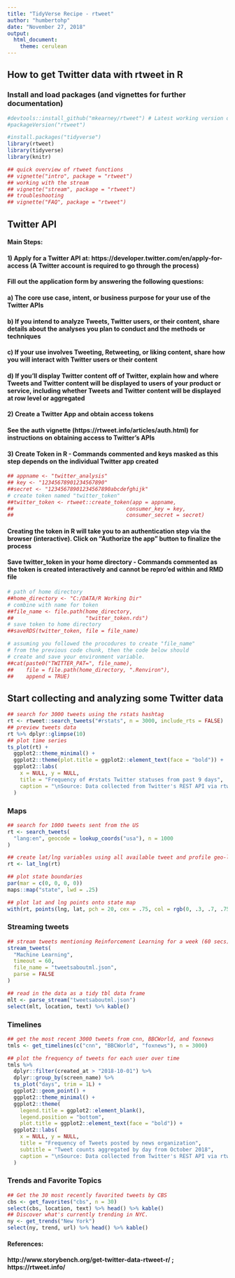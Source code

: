 ---
title: "TidyVerse Recipe - rtweet"
author: "humbertohp"
date: "November 27, 2018"
output:
  html_document:
    theme: cerulean
---

## How to get Twitter data with rtweet in R

### Install and load packages (and vignettes for further documentation)

```{r, echo=TRUE}
#devtools::install_github("mkearney/rtweet") # Latest working version of rtweet, this is preferred version to use
#packageVersion("rtweet")

#install.packages("tidyverse")
library(rtweet)
library(tidyverse)
library(knitr)

## quick overview of rtweet functions
## vignette("intro", package = "rtweet")
## working with the stream
## vignette("stream", package = "rtweet")
## troubleshooting
## vignette("FAQ", package = "rtweet")
```

## Twitter API
#### Main Steps:
#### 1) Apply for a Twitter API at: https://developer.twitter.com/en/apply-for-access (A Twitter account is required to go through the process)
####   Fill out the application form by answering the following questions:
####      a) The core use case, intent, or business purpose for your use of the Twitter APIs
####      b) If you intend to analyze Tweets, Twitter users, or their content, share details about the analyses you plan to conduct and the methods or techniques
####      c) If your use involves Tweeting, Retweeting, or liking content, share how you will interact with Twitter users or their content
####      d) If you'll display Twitter content off of Twitter, explain how and where Tweets and Twitter content will be displayed to users of your product or service, including whether Tweets and Twitter content will be displayed at row level or aggregated

#### 2) Create a Twitter App and obtain access tokens
#### See the auth vignette (https://rtweet.info/articles/auth.html) for instructions on obtaining access to Twitter's APIs

#### 3) Create Token in R - Commands commented and keys masked as this step depends on the individual Twitter app created

```{r ,  echo=TRUE}
## appname <- "twitter_analysis"
## key <- "12345678901234567890"
##secret <- "12345678901234567890abcdefghijk"
# create token named "twitter_token"
##twitter_token <- rtweet::create_token(app = appname,
##                                    consumer_key = key,
##                                    consumer_secret = secret)
```

#### Creating the token in R will take you to an authentication step via the browser (interactive). Click on "Authorize the app" button to finalize the process

#### Save twitter_token in your home directory - Commands commented as the token is created interactively and cannot be repro'ed within and RMD file
```{r, echo=TRUE}
# path of home directory 
##home_directory <- "C:/DATA/R Working Dir"
# combine with name for token
##file_name <- file.path(home_directory,
##                       "twitter_token.rds")
# save token to home directory
##saveRDS(twitter_token, file = file_name)

# assuming you followed the procodures to create "file_name"
# from the previous code chunk, then the code below should
# create and save your environment variable.
##cat(paste0("TWITTER_PAT=", file_name),
##    file = file.path(home_directory, ".Renviron"),
##    append = TRUE)
```

## Start collecting and analyzing some Twitter data

```{r, echo=TRUE}
## search for 3000 tweets using the rstats hashtag
rt <- rtweet::search_tweets("#rstats", n = 3000, include_rts = FALSE)
## preview tweets data
rt %>% dplyr::glimpse(10)
## plot time series
ts_plot(rt) +
  ggplot2::theme_minimal() +
  ggplot2::theme(plot.title = ggplot2::element_text(face = "bold")) +
  ggplot2::labs(
    x = NULL, y = NULL,
    title = "Frequency of #rstats Twitter statuses from past 9 days",
    caption = "\nSource: Data collected from Twitter's REST API via rtweet"
  )
```

### Maps

```{r, echo=TRUE}
## search for 1000 tweets sent from the US
rt <- search_tweets(
  "lang:en", geocode = lookup_coords("usa"), n = 1000
)

## create lat/lng variables using all available tweet and profile geo-location data
rt <- lat_lng(rt)

## plot state boundaries
par(mar = c(0, 0, 0, 0))
maps::map("state", lwd = .25)

## plot lat and lng points onto state map
with(rt, points(lng, lat, pch = 20, cex = .75, col = rgb(0, .3, .7, .75)))
```

### Streaming tweets

```{r, echo=TRUE}
## stream tweets mentioning Reinforcement Learning for a week (60 secs)
stream_tweets(
  "Machine Learning",
  timeout = 60,
  file_name = "tweetsaboutml.json",
  parse = FALSE
)

## read in the data as a tidy tbl data frame
mlt <- parse_stream("tweetsaboutml.json")
select(mlt, location, text) %>% kable()
```

### Timelines

```{r, echo=TRUE}
## get the most recent 3000 tweets from cnn, BBCWorld, and foxnews
tmls <- get_timelines(c("cnn", "BBCWorld", "foxnews"), n = 3000)

## plot the frequency of tweets for each user over time
tmls %>%
  dplyr::filter(created_at > "2018-10-01") %>%
  dplyr::group_by(screen_name) %>%
  ts_plot("days", trim = 1L) +
  ggplot2::geom_point() +
  ggplot2::theme_minimal() +
  ggplot2::theme(
    legend.title = ggplot2::element_blank(),
    legend.position = "bottom",
    plot.title = ggplot2::element_text(face = "bold")) +
  ggplot2::labs(
    x = NULL, y = NULL,
    title = "Frequency of Tweets posted by news organization",
    subtitle = "Tweet counts aggregated by day from October 2018",
    caption = "\nSource: Data collected from Twitter's REST API via rtweet"
  )
```

### Trends and Favorite Topics

```{r, echo=TRUE}
## Get the 30 most recently favorited tweets by CBS
cbs <- get_favorites("cbs", n = 30)
select(cbs, location, text) %>% head() %>% kable()
## Discover what's currently trending in NYC.
ny <- get_trends("New York")
select(ny, trend, url) %>% head() %>% kable()
```

#### References:
#### http://www.storybench.org/get-twitter-data-rtweet-r/ ; https://rtweet.info/